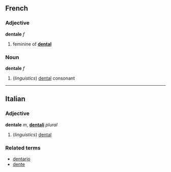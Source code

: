 ==French==
===Adjective===
'''dentale''' ''f''

# feminine of '''[[dental]]'''

===Noun===
'''dentale''' ''f''

#(''linguistics'') [[dental]] consonant

----

==Italian==
===Adjective===
'''dentale''' ''m'', '''[[dentali]]''' ''plural''

#(''linguistics'') [[dental]]

===Related terms===
*[[dentario]]
*[[dente]]